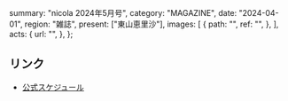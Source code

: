   summary: "nicola 2024年5月号",
  category: "MAGAZINE",
  date: "2024-04-01",
  region: "雑誌",
  present: ["東山恵里沙"],
  images: [
    {
      path: "",
      ref: "",
    },
  ],
  acts: {
    url: "",
  },
};

## リンク

- [公式スケジュール](https://takanenonadeshiko.jp/?p=1947)
